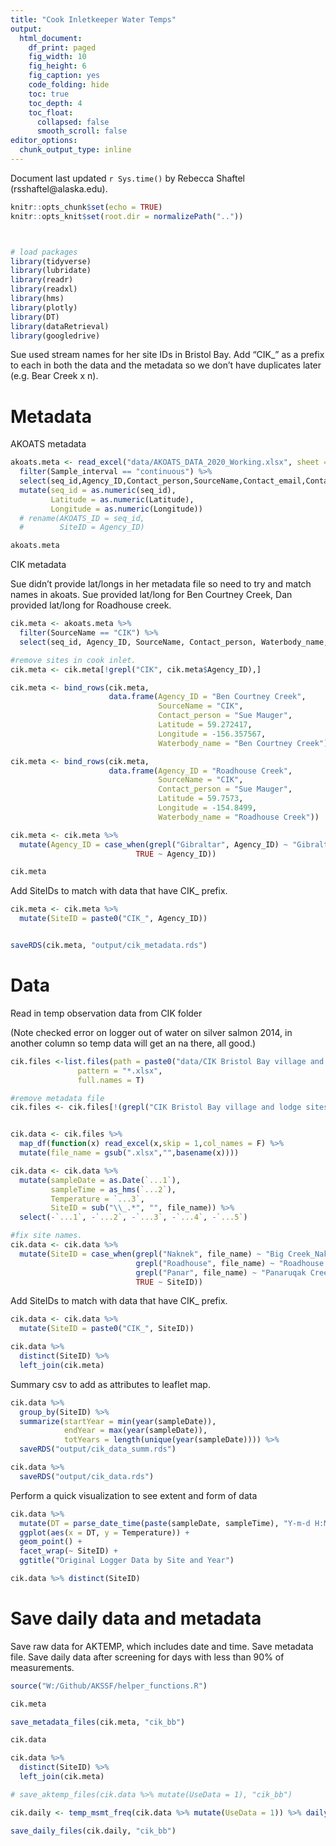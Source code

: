 ```yaml
---
title: "Cook Inletkeeper Water Temps"
output:
  html_document: 
    df_print: paged
    fig_width: 10
    fig_height: 6
    fig_caption: yes
    code_folding: hide
    toc: true
    toc_depth: 4
    toc_float:
      collapsed: false
      smooth_scroll: false
editor_options: 
  chunk_output_type: inline
---
```


Document last updated `r Sys.time()` by Rebecca Shaftel (rsshaftel@alaska.edu).


```r
knitr::opts_chunk$set(echo = TRUE)
knitr::opts_knit$set(root.dir = normalizePath(".."))



# load packages
library(tidyverse)
library(lubridate)
library(readr)
library(readxl)
library(hms)
library(plotly)
library(DT)
library(dataRetrieval)
library(googledrive)
```

Sue used stream names for her site IDs in Bristol Bay. Add "CIK_" as a prefix to each in both the data and the metadata so we don't have duplicates later (e.g. Bear Creek x n).

# Metadata

AKOATS metadata

```r
akoats.meta <- read_excel("data/AKOATS_DATA_2020_Working.xlsx", sheet = "AKOATS_COMPLETE", col_types = "text") %>%
  filter(Sample_interval == "continuous") %>% 
  select(seq_id,Agency_ID,Contact_person,SourceName,Contact_email,Contact_telephone,Latitude,Longitude,Sensor_accuracy,Waterbody_name) %>%
  mutate(seq_id = as.numeric(seq_id),
         Latitude = as.numeric(Latitude),
         Longitude = as.numeric(Longitude))
  # rename(AKOATS_ID = seq_id,
  #        SiteID = Agency_ID)  

akoats.meta
```

CIK metadata

Sue didn't provide lat/longs in her metadata file so need to try and match names in akoats. Sue provided lat/long for Ben Courtney Creek, Dan provided lat/long for Roadhouse creek.

```r

cik.meta <- akoats.meta %>%
  filter(SourceName == "CIK") %>% 
  select(seq_id, Agency_ID, SourceName, Contact_person, Waterbody_name, Latitude, Longitude)

#remove sites in cook inlet.
cik.meta <- cik.meta[!grepl("CIK", cik.meta$Agency_ID),]

cik.meta <- bind_rows(cik.meta,
                      data.frame(Agency_ID = "Ben Courtney Creek",
                                 SourceName = "CIK",
                                 Contact_person = "Sue Mauger",
                                 Latitude = 59.272417,
                                 Longitude = -156.357567,
                                 Waterbody_name = "Ben Courtney Creek"))

cik.meta <- bind_rows(cik.meta,
                      data.frame(Agency_ID = "Roadhouse Creek",
                                 SourceName = "CIK",
                                 Contact_person = "Sue Mauger",
                                 Latitude = 59.7573,
                                 Longitude = -154.8499,
                                 Waterbody_name = "Roadhouse Creek"))

cik.meta <- cik.meta %>% 
  mutate(Agency_ID = case_when(grepl("Gibraltar", Agency_ID) ~ "Gibraltar River",
                            TRUE ~ Agency_ID))

cik.meta
```

Add SiteIDs to match with data that have CIK_ prefix.

```r

cik.meta <- cik.meta %>% 
  mutate(SiteID = paste0("CIK_", Agency_ID))


saveRDS(cik.meta, "output/cik_metadata.rds")

```



# Data

Read in temp observation data from CIK folder

(Note checked error on logger out of water on silver salmon 2014, in another column so temp data will get an na there, all good.)

```r
cik.files <-list.files(path = paste0("data/CIK Bristol Bay village and lodge sites"),
               pattern = "*.xlsx", 
               full.names = T)

#remove metadata file
cik.files <- cik.files[!(grepl("CIK Bristol Bay village and lodge sites/CIK Bristol", cik.files))]


cik.data <- cik.files %>% 
  map_df(function(x) read_excel(x,skip = 1,col_names = F) %>% 
  mutate(file_name = gsub(".xlsx","",basename(x))))

cik.data <- cik.data %>% 
  mutate(sampleDate = as.Date(`...1`),
         sampleTime = as_hms(`...2`),
         Temperature = `...3`,
         SiteID = sub("\\_.*", "", file_name)) %>%  
  select(-`...1`, -`...2`, -`...3`, -`...4`, -`...5`) 

#fix site names. 
cik.data <- cik.data %>% 
  mutate(SiteID = case_when(grepl("Naknek", file_name) ~ "Big Creek_Naknek",
                            grepl("Roadhouse", file_name) ~ "Roadhouse Creek",
                            grepl("Panar", file_name) ~ "Panaruqak Creek",
                            TRUE ~ SiteID))


```

Add SiteIDs to match with data that have CIK_ prefix.

```r
cik.data <- cik.data %>% 
  mutate(SiteID = paste0("CIK_", SiteID))

cik.data %>% 
  distinct(SiteID) %>% 
  left_join(cik.meta)
```



Summary csv to add as attributes to leaflet map.

```r
cik.data %>% 
  group_by(SiteID) %>% 
  summarize(startYear = min(year(sampleDate)),
            endYear = max(year(sampleDate)),
            totYears = length(unique(year(sampleDate)))) %>% 
  saveRDS("output/cik_data_summ.rds")

```

```r
cik.data %>% 
  saveRDS("output/cik_data.rds")
```

Perform a quick visualization to see extent and form of data
```r
cik.data %>%
  mutate(DT = parse_date_time(paste(sampleDate, sampleTime), "Y-m-d H:M:S")) %>%
  ggplot(aes(x = DT, y = Temperature)) +
  geom_point() +
  facet_wrap(~ SiteID) +
  ggtitle("Original Logger Data by Site and Year")

cik.data %>% distinct(SiteID)

```

# Save daily data and metadata

Save raw data for AKTEMP, which includes date and time. Save metadata file. Save daily data after screening for days with less than 90% of measurements.

```r
source("W:/Github/AKSSF/helper_functions.R")

cik.meta

save_metadata_files(cik.meta, "cik_bb")

cik.data

cik.data %>% 
  distinct(SiteID) %>% 
  left_join(cik.meta)

# save_aktemp_files(cik.data %>% mutate(UseData = 1), "cik_bb")

cik.daily <- temp_msmt_freq(cik.data %>% mutate(UseData = 1)) %>% daily_screen(.)

save_daily_files(cik.daily, "cik_bb")
```
